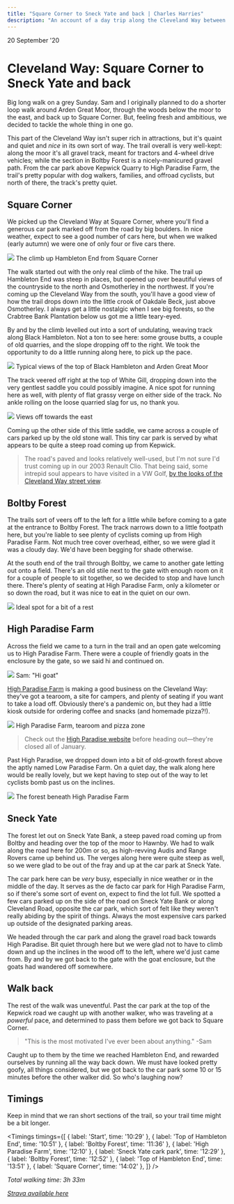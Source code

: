 ```yaml
---
title: "Square Corner to Sneck Yate and back | Charles Harries"
description: "An account of a day trip along the Cleveland Way between Square Corner and Sneck Yate."
---
```



<Date>
  20 September '20
</Date>

# Cleveland Way: Square Corner to Sneck Yate and back

Big long walk on a grey Sunday. Sam and I originally planned to do a shorter loop walk around Arden Great Moor, through the woods below the moor to the east, and back up to Square Corner. But, feeling fresh and ambitious, we decided to tackle the whole thing in one go.

This part of the Cleveland Way isn't super rich in attractions, but it's quaint and quiet and _nice_ in its own sort of way. The trail overall is very well-kept: along the moor it's all gravel track, meant for tractors and 4-wheel drive vehicles; while the section in Boltby Forest is a nicely-manicured gravel path. From the car park above Kepwick Quarry to High Paradise Farm, the trail's pretty popular with dog walkers, families, and offroad cyclists, but north of there, the track's pretty quiet.

## Square Corner

We picked up the Cleveland Way at Square Corner, where you'll find a generous car park marked off from the road by big boulders. In nice weather, expect to see a good number of cars here, but when we walked (early autumn) we were one of only four or five cars there.

<Image src="/2020-09/hambleton-end.jpg">
  The climb up Hambleton End from Square Corner
</Image>

The walk started out with the only real climb of the hike. The trail up Hambleton End was steep in places, but opened up over beautiful views of the countryside to the north and Osmotherley in the northwest. If you're coming up the Cleveland Way from the south, you'll have a good view of how the trail drops down into the little crook of Oakdale Beck, just above Osmotherley. I always get a little nostalgic when I see big forests, so the Crabtree Bank Plantation below us got me a little teary-eyed.

By and by the climb levelled out into a sort of undulating, weaving track along Black Hambleton. Not a ton to see here: some grouse butts, a couple of old quarries, and the slope dropping off to the right. We took the opportunity to do a little running along here, to pick up the pace.

<Image src="/2020-09/black-hambleton.jpg">
  Typical views of the top of Black Hambleton and Arden Great Moor
</Image>

The track veered off right at the top of White Gill, dropping down into the very gentlest saddle you could possibly imagine. A nice spot for running here as well, with plenty of flat grassy verge on either side of the track. No ankle rolling on the loose quarried slag for us, no thank you.

<Image src="/2020-09/kepwick.jpg">
  Views off towards the east
</Image>

Coming up the other side of this little saddle, we came across a couple of cars parked up by the old stone wall. This tiny car park is served by what appears to be quite a steep road coming up from Kepwick.

> The road's paved and looks relatively well-used, but I'm not sure I'd trust coming up in our 2003 Renault Clio. That being said, some intrepid soul appears to have visited in a VW Golf, [by the looks of the Cleveland Way street view](https://www.google.com/maps/@54.3167245,-1.2491087,2a,75y,0.85h,79.37t/data=!3m7!1e1!3m5!1sZVLipFoxuU6LHjbfQmzMhg!2e0!6s%2F%2Fgeo1.ggpht.com%2Fcbk%3Fpanoid%3DZVLipFoxuU6LHjbfQmzMhg%26output%3Dthumbnail%26cb_client%3Dmaps_sv.tactile.gps%26thumb%3D2%26w%3D203%26h%3D100%26yaw%3D168.4349%26pitch%3D0%26thumbfov%3D100!7i13312!8i6656).

## Boltby Forest
The trails sort of veers off to the left for a little while before coming to a gate at the entrance to Boltby Forest. The track narrows down to a little footpath here, but you're liable to see plenty of cyclists coming up from High Paradise Farm. Not much tree cover overhead, either, so we were glad it was a cloudy day. We'd have been begging for shade otherwise.

At the south end of the trail through Boltby, we came to another gate letting out onto a field. There's an old stile next to the gate with enough room on it for a couple of people to sit together, so we decided to stop and have lunch there. There's plenty of seating at High Paradise Farm, only a kilometer or so down the road, but it was nice to eat in the quiet on our own.

<Image src="/2020-09/sam-lunch.jpg">
  Ideal spot for a bit of a rest
</Image>

## High Paradise Farm
Across the field we came to a turn in the trail and an open gate welcoming us to High Paradise Farm. There were a couple of friendly goats in the enclosure by the gate, so we said hi and continued on.

<Image src="/2020-09/sam-goat.jpg">
  Sam: "Hi goat"
</Image>

[High Paradise Farm](http://www.highparadise.co.uk/) is making a good business on the Cleveland Way: they've got a tearoom, a site for campers, and plenty of seating if you want to take a load off. Obviously there's a pandemic on, but they had a little kiosk outside for ordering coffee and snacks (and homemade pizza?!).

<Image src="/2020-09/high-paradise.jpg">
  High Paradise Farm, tearoom and pizza zone
</Image>

> Check out the [High Paradise website](http://www.highparadise.co.uk/) before heading out—they're closed all of January.

Past High Paradise, we dropped down into a bit of old-growth forest above the aptly named Low Paradise Farm. On a quiet day, the walk along here would be really lovely, but we kept having to step out of the way to let cyclists bomb past us on the inclines.

<Image src="/2020-09/high-paradise-forest.jpg">
  The forest beneath High Paradise Farm
</Image>

## Sneck Yate
The forest let out on Sneck Yate Bank, a steep paved road coming up from Boltby and heading over the top of the moor to Hawnby. We had to walk along the road here for 200m or so, as high-revving Audis and Range Rovers came up behind us. The verges along here were quite steep as well, so we were glad to be out of the fray and up at the car park at Sneck Yate.

The car park here can be _very_ busy, especially in nice weather or in the middle of the day. It serves as the de facto car park for High Paradise Farm, so if there's some sort of event on, expect to find the lot full. We spotted a few cars parked up on the side of the road on Sneck Yate Bank or along Cleveland Road, opposite the car park, which sort of felt like they weren't really abiding by the spirit of things. Always the most expensive cars parked up outside of the designated parking areas.

We headed through the car park and along the gravel road back towards High Paradise. Bit quiet through here but we were glad not to have to climb down and up the inclines in the wood off to the left, where we'd just came from. By and by we got back to the gate with the goat enclosure, but the goats had wandered off somewhere.

## Walk back
The rest of the walk was uneventful. Past the car park at the top of the Kepwick road we caught up with another walker, who was traveling at a _powerful_ pace, and determined to pass them before we got back to Square Corner.

> "This is the most motivated I've ever been about anything." -Sam

Caught up to them by the time we reached Hambleton End, and rewarded ourselves by running all the way back down. We must have looked pretty goofy, all things considered, but we got back to the car park some 10 or 15 minutes before the other walker did. So who's laughing now?

## Timings
Keep in mind that we ran short sections of the trail, so your trail time might be a bit longer.

<Timings timings={[
    { label: 'Start', time: '10:29' },
    { label: 'Top of Hambleton End', time: '10:51' },
    { label: 'Boltby Forest', time: '11:36' },
    { label: 'High Paradise Farm', time: '12:10' },
    { label: 'Sneck Yate cark park', time: '12:29' },
    { label: 'Boltby Forest', time: '12:52' },
    { label: 'Top of Hambleton End', time: '13:51' },
    { label: 'Square Corner', time: '14:02' },
]} />

_Total walking time: 3h 33m_

[_Strava available here_](https://www.strava.com/activities/4087357590)